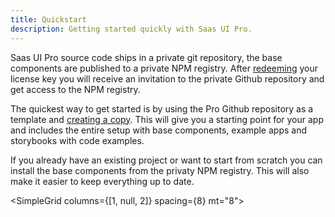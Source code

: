 ```yaml
---
title: Quickstart
description: Getting started quickly with Saas UI Pro.
---
```


Saas UI Pro source code ships in a private git repository, the base components are published to a private NPM registry.
After [redeeming](/redeem) your license key you will receive an invitation to the private Github repository and get access to the NPM registry.

The quickest way to get started is by using the Pro Github repository as a template and [creating a copy](https://github.com/saas-js/saas-ui-pro/generate).
This will give you a starting point for your app and includes the entire setup with base components, example apps and storybooks with code examples.

If you already have an existing project or want to start from scratch you can install the base components from the privaty NPM registry.
This will also make it easier to keep everything up to date.

<SimpleGrid columns={[1, null, 2]} spacing={8} mt="8">
  <QuickLink
    href="/docs/pro/installation/clone-repository"
    title="Clone repository"
    description="Clone the Git repository."
    label="Get started"
  />

  <QuickLink
    href="/docs/pro/installation/npm"
    title="Private NPM"
    description="Setting up the Private NPM registry."
    label="Get started"
  />
</SimpleGrid>
